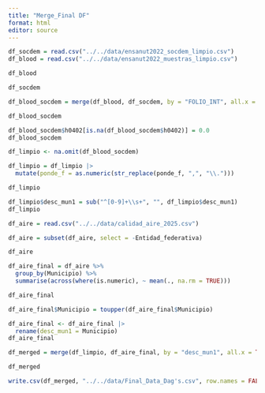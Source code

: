 ```yaml
---
title: "Merge_Final DF"
format: html
editor: source
---
```



```r
df_socdem = read.csv("../../data/ensanut2022_socdem_limpio.csv")
df_blood = read.csv("../../data/ensanut2022_muestras_limpio.csv")
```


```r
df_blood
```


```r
df_socdem
```


```r
df_blood_socdem = merge(df_blood, df_socdem, by = "FOLIO_INT", all.x = TRUE)
```

```r
df_blood_socdem
```
```r
df_blood_socdem$h0402[is.na(df_blood_socdem$h0402)] = 0.0
df_blood_socdem
```

```r
df_limpio <- na.omit(df_blood_socdem)
```


```r
df_limpio = df_limpio |>
  mutate(ponde_f = as.numeric(str_replace(ponde_f, ",", "\\.")))
```


```r
df_limpio
```


```r
df_limpio$desc_mun1 = sub("^[0-9]+\\s+", "", df_limpio$desc_mun1)
df_limpio
```


```r
df_aire = read.csv("../../data/calidad_aire_2025.csv")
```

```r
df_aire = subset(df_aire, select = -Entidad_federativa)
```

```r
df_aire
```

```r
df_aire_final = df_aire %>%
  group_by(Municipio) %>%
  summarise(across(where(is.numeric), ~ mean(., na.rm = TRUE)))
```



```r
df_aire_final
```

```r
df_aire_final$Municipio = toupper(df_aire_final$Municipio)
```

```r
df_aire_final <- df_aire_final |> 
  rename(desc_mun1 = Municipio)
df_aire_final
```


```r
df_merged = merge(df_limpio, df_aire_final, by = "desc_mun1", all.x = TRUE)
```

```r
df_merged
```

```r
write.csv(df_merged, "../../data/Final_Data_Dag's.csv", row.names = FALSE)
```




